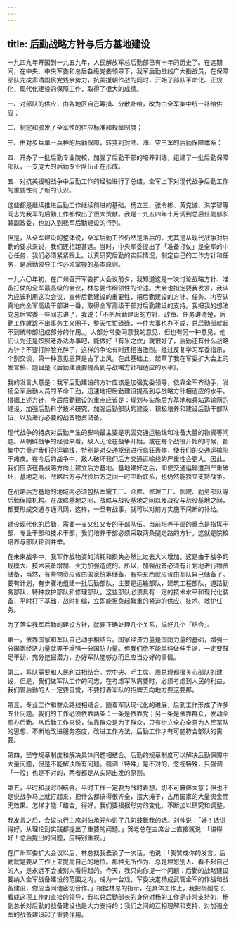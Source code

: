 ```yaml
---
---
---
```

title: 后勤战略方针与后方基地建设
---




一九四九年开国到一九五九年，人民解放军总后勤部已有十年的历史了。在这期间，在中央、中央军委和总后各级党委领导下，我军后勤战线广大指战员，在保障部队完成肃清国民党残余势力，抗美援朝作战的同时，开始了部队革命化、正规化，现代化建设的保障工作，取得了很大的成绩。

一、对部队的供应，由各地区自己筹措、分散补给，改为由全军集中统一补给供应；

二、制定和颁发了全军性的供应标准和规章制度；

三、由对步兵单一兵种的后勤保障，转变到对陆、海、空三军的后勤保障体系：

四、开办了一批后勤专业院校，加强了后勤干部的培养训练，组建了一批后勤保障部队，一支庞大的后勤专业队伍正在形成。

五、对抗美援朝战争中后勤工作的经验进行了总结，全军上下对现代战争后勤工作的重要性有了新的认识。

这些都是继续推进后勤工作继续前进的基础。杨立三、张令彬、黄克诚、洪学智等同志为我军的后勤工作都做出了很大贡献。我是一九五四年十月调到总后任副部长兼副政委，也加入到我军后勤建设的行列。

但是，从全军建设的整体说，全军后勤工作仍然是落后的。尤其是从现代战争对后勤的要求来说，我们还相距甚远。当时，中央军委提出了「准备打仗」是全军的中心任务，我们必须紧紧跟上。认真研究后勤的实际情况，制定自己的工作方针和任务，是后勤领导工作必须掌握的基本原则。

一九六〇年初，在广州召开军委扩大会议前夕，我知道这是一次讨论战略方针、准备打仗的全军最高级的会议，林总要作纲领性的论述。大会也指定要我发言，我认为应该利用这次会议，宣传后勤建设的重要性，把后勤建设的方针、任务、内容认真地向全军高级干部讲一番，取得全军高级干部对后勤建设的支持。我把我的想法向总后常委一些同志讲了，我说：「不把后勤建设的方针、政策、任务讲清楚，后勤工作就跳不出事务主义圈子，整天忙忙碌碌，一件大事也办不成，总后勤部就起不到统帅部组成部分的作用。」大部分常委同意我的意见，但也有另一种意见，他们认为还是按照老办法办事吧，能做好「有米之炊」就很好了，后勤还有什么战略方针？不要打肿脸充胖子，这样的争论有时还相当激烈。经过反复学习军委指示，个别交谈，第一种意见总算是占了上风。在此基础上，起草了我在军委扩大会上的发言稿，题目是《后勤建设要提高到与战略方针相适应的水平》。

我的发言大意是：我军后勤建设的方针应该是加强党委领导，依靠全军齐动手，发扬全军后勤人员的革命干劲，迅速地把后勤建设提高到与战略方针相适应的水平。根据上述方针，今后后勤建设的重点应该是：规划与实施后方基地和兵站运输网的建设，加强后勤科学技术研究，加强后勤部队的建设，积极培养和建设后勤干部队伍，以及进行必要的战备物资储备。

现代战争的特点对后勤产生的影响最主要是巩固交通运输线和准备大量的物资等问题。从朝鲜战争的经验来看，敌人无论在战争开始，或在每个战役开始的时候，都集中力量对我们的运输线，特别是对交通枢纽进行疯狂轰炸，使我们的交通运输陷于瘫痪。在今后的战争中，敌人破坏我们后方交通运输线的严重性会更大。因此，我们应该在各战略方向上建立后方基地。基地建好之后，即使交通运输遭到严重破坏，基地之间、战略后方与战役后方之间一时中断联系，也仍然能独立支持战争。

在战略后方基地的地域内必须包括军需工厂、仓库、修理工厂、医院、勤务部队等后勤保障机构。在战略基地之间、战略与战役基地之间以及战役与战役基地之间，都要形成交通与通讯网，这样，一旦有战事，就可以对前方实施不间断的补给。

建设现代化的后勤，需要一支又红又专的干部队伍。当前培养干部的重点是指挥干部、专业干部和技术干部，我们培养干部必须采取两条腿走路的方针。这就是院校培养与部队轮训并举。

在未来战争中，我军作战物资的消耗和损失必然比过去大大增加。这是由于战争的规模大、技术装备增加、火力加强造成的。所以，加强战备必须有计划地进行物资储备，当然，有些物资应该由国家统筹储备，有些东西就应该由军队自己储备了。要有计划，有步骤地组建一批后勤部队，主要是运输部队，建筑工程部队，道路勤务部队，特种救护部队和修理部队。这些部队必须具有一定的技术水平和现代化装备，平时打下基础，战时扩编，立即能担负起繁重的紧迫的供应、技术、救护任务。

为了落实我军后勤的建设方针，就要正确处理几个关系，搞好几个「结合」。

第一，依靠国家和军队自己动手相结合。国家经济力量是国防力量的基础，增强一分国家经济力量就等于增强一分国防力量。但我们绝不能单纯做伸手派，一定要鼓足干劲，充分挖掘潜力，办好军队能够办而且应当办好的事情。

第二，军队需要和人民利益相结合。党中央、毛主席、周总理都很关心部队的建设，但是，我们做军队工作的同志，在考虑军队需要时，必须考虑到人民的利益，我们管后勤的人一定要自觉，不要打着军队的招牌去向地方要这要那。

第三，专业工作和群众路线相结合。随着军队现代化的进展，后勤工作形成了许多专业问题。我们的工作必须依靠两条：一条是依靠党；另一条是依靠群众，发动全军办后勤。从后勤工作来说，依靠群众是为了群众，只有树立全心全意为人民军队的思想，不断地改进服务态度，改进工作方法，后勤工作才有可能符合部队的需要。

第四，坚守规章制度和解决具体问题相结合。后勤的规章制度可以解决后勤保障中大量问题，但是不能解决所有问题。强调「特殊」是不对的，忽视特殊，只强调「一般」也是不对的，两者都是从实际出发的原则。

第五，平时和战时相结合。平时工作一定要为战时着想，切不可麻痹大意；但也不是说战争马上就打起来，把什么都搞得很齐全，摆大摊子，占用国家的大量资金而无效果。怎样才能「结合」得好，我们要根据形势的变化，不断加以研究和调整。

我发言之后，会议执行主席刘伯承元帅讲了几句鼓舞我的话。刘帅说：「好！话讲得好，从理论到实践都提出了重要的问题。」贺老总在主席台上直接就说：「讲得好！总后提出的问题，应特别重视。」

在广州军委扩大会议以后，林总找我去谈了一次话，他说：「我赞成你的发言。后勤就是要从工作上来提高自己的地位。那种无所作为、总是埋怨别人、看不起自己的人，是永远不会被别人看得起的。今天，我只向你提一个问题：后勤的战略建设要纳入全军战备建设的范围之内，成为一台戏。军委决定杨成武管全军的作战和战备建设，你应当同他密切合作。」根据林总的指示，在具体工作上，我把杨副总长看成这项工作的直接的领导，我以总后勤部长的身份对杨的工作是非常支持的，杨副总长对后勤的战备建设也是大力支持的；我们之间的互相理解和支持，对加强全军的战备建设起了重要作用。